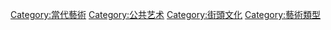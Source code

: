 {{catmore}}

[[Category:當代藝術|Category:當代藝術]]
[[Category:公共艺术|Category:公共艺术]]
[[Category:街頭文化|Category:街頭文化]]
[[Category:藝術類型|Category:藝術類型]]